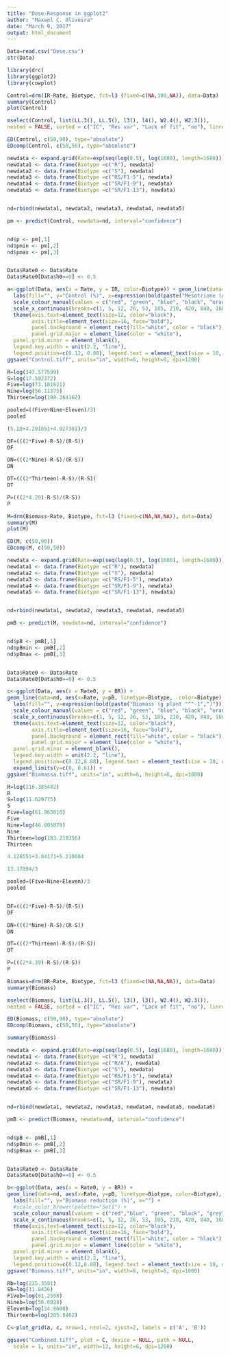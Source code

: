 ```yaml
---
title: "Dose-Response in ggplot2"
author: "Maxwel C. Oliveira"
date: "March 9, 2017"
output: html_document
---
```



```r
Data=read.csv("Dose.csv")
str(Data)
```



```r
library(drc)
library(ggplot2)
library(cowplot)
```


```r
Control=drm(IR~Rate, Biotype, fct=l3 (fixed=c(NA,100,NA)), data=Data)
summary(Control)
plot(Control)
```

```r
mselect(Control, list(LL.3(), LL.5(), l3(), l4(), W2.4(), W2.3()),
nested = FALSE, sorted = c("IC", "Res var", "Lack of fit", "no"), linreg = FALSE, icfct = AIC)
```

```r
ED(Control, c(50,90), type="absolute")
EDcomp(Control, c(50,50), type="absolute")
```


```r
newdata <- expand.grid(Rate=exp(seq(log(0.5), log(1680), length=1680)))
newdata1 <- data.frame(Biotype =c("R"), newdata)
newdata2 <- data.frame(Biotype =c("S"), newdata)
newdata3 <- data.frame(Biotype =c("RS/F1-5"), newdata)
newdata4 <- data.frame(Biotype =c("SR/F1-9"), newdata)
newdata5 <- data.frame(Biotype =c("SR/F1-13"), newdata)


nd=rbind(newdata1, newdata2, newdata3, newdata4, newdata5)

pm <- predict(Control, newdata=nd, interval="confidence")


nd$p <- pm[,1] 
nd$pmin <- pm[,2] 
nd$pmax <- pm[,3] 


Data$Rate0 <- Data$Rate
Data$Rate0[Data$h0==0] <- 0.5
```



```r
a<-ggplot(Data, aes(x = Rate, y = IR, color=Biotype)) + geom_line(data=nd, aes(x=Rate, y=p, linetype=Biotype), size=1.3) +
  labs(fill="", y="Control (%)", x=expression(bold(paste("Mesotrione (g ai ha "^"-1",")")))) +
  scale_colour_manual(values = c("red", "green", "blue", "black", "orange")) + 
  scale_x_continuous(breaks=c(1, 5, 12, 26, 53, 105, 210, 420, 840, 1680)) + coord_trans(x="log") +
  theme(axis.text=element_text(size=12, color="black"), 
        axis.title=element_text(size=16, face="bold"), 
        panel.background = element_rect(fill="white", color = "black"), 
        panel.grid.major = element_line(color = "white"), 
  panel.grid.minor = element_blank(),
  legend.key.width = unit(2.2, "line"),
  legend.position=c(0.12, 0.88), legend.text = element_text(size = 10, colour = "black"), legend.key = element_rect(fill=NA), panel.border=element_rect(fill=NA, color="black", size=0.7, linetype = "solid"), legend.background = element_rect(fill =NA),  legend.title=element_blank()) + ylim(0,100) +
ggsave("Control.tiff", units="in", width=6, height=6, dpi=1200)
```



```r
R=log(347.577599)
S=log(17.502372)
Five=log(73.101621)
Nine=log(56.11375)
Thirteen=log(198.264162)

pooled=((Five+Nine+Eleven)/3)
pooled

(5.28+4.291851+4.027381)/3

DF=(((2*Five)-R-S)/(R-S))
DF

DN=(((2*Nine)-R-S)/(R-S))
DN

DT=(((2*Thirteen)-R-S)/(R-S))
DT

P=(((2*4.29)-R-S)/(R-S))
P

```


```r
M=drm(Biomass~Rate, Biotype, fct=l3 (fixed=c(NA,NA,NA)), data=Data)
summary(M)
plot(M)
```

```r
ED(M, c(50,90))
EDcomp(M, c(50,50))
```


```r
newdata <- expand.grid(Rate=exp(seq(log(0.5), log(1680), length=1680)))
newdata1 <- data.frame(Biotype =c("R"), newdata)
newdata2 <- data.frame(Biotype =c("S"), newdata)
newdata3 <- data.frame(Biotype =c("RS/F1-5"), newdata)
newdata4 <- data.frame(Biotype =c("SR/F1-9"), newdata)
newdata5 <- data.frame(Biotype =c("SR/F1-13"), newdata)


nd=rbind(newdata1, newdata2, newdata3, newdata4, newdata5)

pmB <- predict(M, newdata=nd, interval="confidence")


nd$pB <- pmB[,1] 
nd$pBmin <- pmB[,2] 
nd$pBmax <- pmB[,3] 


Data$Rate0 <- Data$Rate
Data$Rate0[Data$h0==0] <- 0.5
```



```r
c<-ggplot(Data, aes(x = Rate0, y = BR)) + 
geom_line(data=nd, aes(x=Rate, y=pB, linetype=Biotype,  color=Biotype), size=1.2) + coord_trans(x="log") +
  labs(fill="", y=expression(bold(paste("Biomass (g plant "^"-1",")"))), x=expression(bold(paste("Mesotrione (g ai ha "^"-1",")")))) +
  scale_colour_manual(values = c("red", "green", "blue", "black", "orange")) +
  scale_x_continuous(breaks=c(1, 5, 12, 26, 53, 105, 210, 420, 840, 1680)) +
  theme(axis.text=element_text(size=12, color="black"), 
        axis.title=element_text(size=16, face="bold"), 
        panel.background = element_rect(fill="white", color = "black"), 
        panel.grid.major = element_line(color = "white"), 
  panel.grid.minor = element_blank(),
  legend.key.width = unit(2.2, "line"),
  legend.position=c(8.12,8.88), legend.text = element_text(size = 10, colour = "black"), legend.key = element_rect(fill=NA), panel.border=element_rect(fill=NA, color="black", size=0.7, linetype = "solid"), legend.background = element_rect(fill =NA),  legend.title=element_blank())  + #ylim(0,0.6) +
  expand_limits(y=c(0, 0.61)) +
ggsave("Biomassa.tiff", units="in", width=6, height=6, dpi=1000)
```



```r
R=log(216.385482)
R
S=log(11.629775)
S
Five=log(61.963816)
Five
Nine=log(46.605079)
Nine
Thirteen=log(183.219356)
Thirteen

4.126551+3.84171+5.210684

13.17894/3

pooled=(Five+Nine+Eleven)/3
pooled


DF=(((2*Five)-R-S)/(R-S))
DF

DN=(((2*Nine)-R-S)/(R-S))
DN

DT=(((2*Thirteen)-R-S)/(R-S))
DT

P=(((2*4.39)-R-S)/(R-S))
P

```




















```r
Biomass=drm(BR~Rate, Biotype, fct=l3 (fixed=c(NA,NA,NA)), data=Data)
summary(Biomass)
```


```r
mselect(Biomass, list(LL.3(), LL.5(), l3(), l3(), W2.4(), W2.3()),
nested = FALSE, sorted = c("IC", "Res var", "Lack of fit", "no"), linreg = FALSE, icfct = AIC)
```

```r
ED(Biomass, c(50,90), type="absolute")
EDcomp(Biomass, c(50,50), type="absolute")
```


```r
summary(Biomass)
```


```r
newdata <- expand.grid(Rate=exp(seq(log(0.5), log(1680), length=1680)))
newdata1 <- data.frame(Biotype =c("R"), newdata)
newdata2 <- data.frame(Biotype =c("R/A"), newdata)
newdata3 <- data.frame(Biotype =c("S"), newdata)
newdata4 <- data.frame(Biotype =c("RS/F1-5"), newdata)
newdata5 <- data.frame(Biotype =c("SR/F1-9"), newdata)
newdata6 <- data.frame(Biotype =c("SR/F1-13"), newdata)


nd=rbind(newdata1, newdata2, newdata3, newdata4, newdata5, newdata6)

pmB <- predict(Biomass, newdata=nd, interval="confidence")


nd$pB <- pmB[,1] 
nd$pBmin <- pmB[,2] 
nd$pBmax <- pmB[,3] 


Data$Rate0 <- Data$Rate
Data$Rate0[Data$h0==0] <- 0.5
```



```r
b<-ggplot(Data, aes(x = Rate0, y = BR)) +  
geom_line(data=nd, aes(x=Rate, y=pB, linetype=Biotype, color=Biotype), size=1.3) + coord_trans(x="log") +
  labs(fill="", y="Biomass reduction (%)", x="") +
  #scale_color_brewer(palette="Set1") +
  scale_colour_manual(values = c("red","blue", "green", "black", "grey70", "orange"))+
  scale_x_continuous(breaks=c(1, 5, 12, 26, 53, 105, 210, 420, 840, 1680)) +
  theme(axis.text=element_text(size=12, color="black"), 
        axis.title=element_text(size=16, face="bold"), 
        panel.background = element_rect(fill="white", color = "black"), 
        panel.grid.major = element_line(color = "white"), 
  panel.grid.minor = element_blank(),
  legend.key.width = unit(2.2, "line"),
  legend.position=c(8.12,8.88), legend.text = element_text(size = 10, colour = "black"), legend.key = element_rect(fill=NA), panel.border=element_rect(fill=NA, color="black", size=0.7, linetype = "solid"), legend.background = element_rect(fill =NA),  legend.title=element_blank())  + ylim(0,100) +
ggsave("Biomass.tiff", units="in", width=6, height=6, dpi=1000)
```



```r
Rb=log(235.3591)
Sb=log(11.8426)
Fiveb=log(61.2558)
Nineb=log(50.6028)
Elevenb=log(24.8660)
Thirteenb=log(205.8462)


```



```r
C<-plot_grid(a, c, nrow=1, ncol=2, vjust=2, labels = c('A', 'B')) 
```

```r
ggsave("Combined.tiff", plot = C, device = NULL, path = NULL,
  scale = 1, units="in", width=12, height=6, dpi=1200)
```








